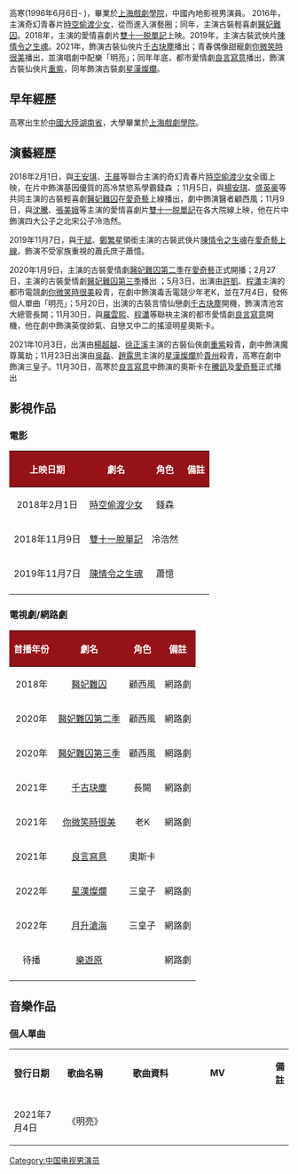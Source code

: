 高寒(1996年6月6日- )，畢業於[[上海戲劇學院|上海戲劇學院]]，中國內地影視男演員。
2016年，主演奇幻青春片[[時空偷渡少女|時空偷渡少女]]，從而進入演藝圈；同年，主演古裝輕喜劇[[醫妃難囚|醫妃難囚]]。2018年，主演的愛情喜劇片[[雙十一脱單記|雙十一脱單記]]上映。2019年，主演古裝武俠片[[陳情令之生魂|陳情令之生魂]]。2021年，飾演古裝仙俠片[[千古玦塵|千古玦塵]]播出；青春偶像甜寵劇[[你微笑時很美|你微笑時很美]]播出，並演唱劇中配樂「明亮」；同年年底，都市愛情劇[[良言寫意|良言寫意]]播出，飾演古裝仙俠片[[重紫|重紫]]，同年飾演古裝劇[[星漢燦爛|星漢燦爛]]。
{{藝人
| 姓名 = 高寒
| 出生地點 = {{CHN}}[[湖南省|湖南省]]
| 母校 = [[上海戲劇學院|上海戲劇學院]]
| 羅馬拼音 = 
| 英文名 = Gao Han
| 暱稱 = 
| 國籍 = {{PRC}}
| 出生日期 = {{birth date and age|1996|6|6}}
| 類型 = 男藝人
| 語言 = [[中文|中文]]
| 職業 = [[演員|演員]] [[歌手|歌手]]
| 活躍年代 = 2020年－至今
| 經紀公司 = [[新湃傳媒|新湃傳媒]]
| 民族 = [[漢族|漢族]]
}}

== 早年經歷 ==

高寒出生於[[中國大陸|中國大陸]][[湖南省|湖南省]]，大學畢業於[[上海戲劇學院|上海戲劇學院]]。

== 演藝經歷 ==

2018年2月1日，與[[王安琪|王安琪]]、[[王晨|王晨]]等聯合主演的奇幻青春片[[時空偷渡少女|時空偷渡少女]]全國上映，在片中飾演基因優質的高冷禁慾系學霸錢森 ；11月5日，與[[楊安琪|楊安琪]]、[[盛英豪|盛英豪]]等共同主演的古裝輕喜劇[[醫妃難囚|醫妃難囚]]在[[愛奇藝|愛奇藝]]上線播出，劇中飾演醫者顧西風；11月9日，與[[沈騰|沈騰]]、[[張美娥|張美娥]]等主演的愛情喜劇片[[雙十一脱單記|雙十一脱單記]]在各大院線上映，他在片中飾演四大公子之北宋公子冷浩然。

2019年11月7日，與[[于斌|于斌]]、[[鄭繁星|鄭繁星]]領銜主演的古裝武俠片[[陳情令之生魂|陳情令之生魂]]在[[愛奇藝上線|愛奇藝上線]]，飾演不受家族重視的蕭氏庶子蕭憶。

2020年1月9日，主演的古裝愛情劇[[醫妃難囚第二季|醫妃難囚第二季]]在[[愛奇藝|愛奇藝]]正式開播；2月27日，主演的古裝愛情劇[[醫妃難囚第三季|醫妃難囚第三季]]播出 ；5月3日，出演由[[許凱|許凱]]、[[程瀟|程瀟]]主演的都市電競劇[[你微笑時很美|你微笑時很美]]殺青，在劇中飾演毒舌電競少年老K，並在7月4日，發佈個人單曲「明亮」；5月20日，出演的古裝言情仙戀劇[[千古玦塵|千古玦塵]]開機，飾演清池宮大總管長闕；11月30日，與[[羅雲熙|羅雲熙]]、[[程瀟|程瀟]]等聯袂主演的都市愛情劇[[良言寫意|良言寫意]]開機，他在劇中飾演英俊帥氣、自戀又中二的搖滾明星奧斯卡。

2021年10月3日，出演由[[楊超越|楊超越]]、[[徐正溪|徐正溪]]主演的古裝仙俠劇[[重紫|重紫]]殺青，劇中飾演魔尊萬劫；11月23日出演由[[吳磊|吳磊]]、[[趙露思|趙露思]]主演的[[星漢燦爛|星漢燦爛]]於[[貴州|貴州]]殺青，高寒在劇中飾演三皇子。11月30日，高寒於[[良言寫意|良言寫意]]中飾演的奧斯卡在[[騰訊|騰訊]]及[[愛奇藝|愛奇藝]]正式播出

== 影視作品 ==
=== 電影 ===
{| class="wikitable"
!style="background:#951218; color:white" align="center"|上映日期
!style="background:#951218; color:white" align="center"|劇名
!style="background:#951218; color:white" align="center"|角色
!style="background:#951218; color:white" align="center"|備註
|-
| 2018年2月1日 || [[時空偷渡少女|時空偷渡少女]] || 錢森||  
|-
| 2018年11月9日 || [[雙十一脫單記|雙十一脫單記]] || 冷浩然|| 
|-
| 2019年11月7日 || [[陳情令之生魂|陳情令之生魂]] || 蕭憶|| 
|-
|}

=== 電視劇/網路劇 ===
{| class="wikitable"
!style="background:#951218; color:white" align="center"|首播年份
!style="background:#951218; color:white" align="center"|劇名
!style="background:#951218; color:white" align="center"|角色
!style="background:#951218; color:white" align="center"|備註
|-
| 2018年  || [[醫妃難囚|醫妃難囚]] || 顧西風 ||網路劇
|-
| 2020年   ||   [[醫妃難囚第二季|醫妃難囚第二季]] || 顧西風 ||網路劇
|-
| 2020年  ||  [[醫妃難囚第三季|醫妃難囚第三季]] || 顧西風 ||網路劇
|-
|  2021年  ||   [[千古玦塵|千古玦塵]] || 長闕 ||網路劇
|-
|  2021年  ||   [[你微笑時很美|你微笑時很美]] ||  老K||網路劇
|-
|  2021年  ||   [[良言寫意|良言寫意]] || 奧斯卡 ||
|-
|  2022年  ||   [[星漢燦爛|星漢燦爛]] || 三皇子||網路劇
|-
|  2022年  ||   [[星漢燦爛|月升滄海]] || 三皇子||網路劇
|-
|  待播 ||   [[樂遊原|樂遊原]] ||   ||網路劇
|-
|}

== 音樂作品 ==
=== 個人單曲 ===
{| class="wikitable" style="text-align:center; font-size:90%;" width="70%"
|- style="background:#FFFFFF; color:black; font-weight:bold" align="center"
| width="20%" | '''發行日期'''
| width="25%" | '''歌曲名稱'''
| width="30%" | '''歌曲資料'''
| width="5%" | '''MV'''
| width="20%" | '''備註'''
|-
|2021年7月4日
|《明亮》
|{{plainlist|
* 作詞：林喬、劉恩訊
* 作曲:都智文
}}
|
|
|}
[[Category:中国电视男演员|Category:中国电视男演员]]